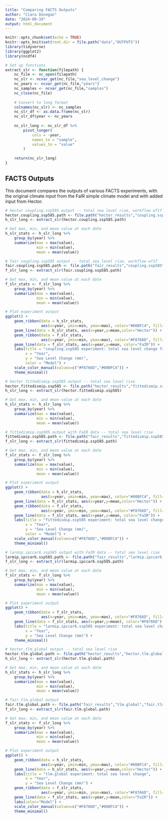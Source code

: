 ```yaml
---
title: "Comparing FACTS Outputs"
author: "Ciara Donegan"
date: "2024-09-19"
output: html_document
---
```


```r
knitr::opts_chunk$set(echo = TRUE)
knitr::opts_knit$set(root.dir = file.path("data","OUTPUTS"))
library(tidyverse)
library(ggplot2)
library(ncdf4)

# Set up functions
extract_slr <- function(filepath) {
    nc_file <- nc_open(filepath)
    nc_slr <- ncvar_get(nc_file,"sea_level_change")
    nc_years <- ncvar_get(nc_file,"years")
    nc_samples <- ncvar_get(nc_file,"samples")
    nc_close(nc_file)
    
    # Convert to long format
    colnames(nc_slr) <- nc_samples
    nc_slr_df <- as.data.frame(nc_slr)
    nc_slr_df$year <- nc_years
    
    nc_slr_long <- nc_slr_df %>%
        pivot_longer(
            cols = -year,
            names_to = "sample",
            values_to = "value"
        )
    
    return(nc_slr_long)
}
```

## FACTS Outputs

This document compares the outputs of various FACTS experiments, with the original climate input from the FaIR simple climate model and with added input from Hector.

```r
# hector coupling.ssp585 output -- total sea level rise, workflow wf1f
hector.coupling.ssp585.path <- file.path("hector_results","coupling.ssp585","coupling.ssp585.total.workflow.wf1f.global.nc")
h_slr_long <- extract_slr(hector.coupling.ssp585.path)

# Get max, min, and mean value at each date
h_slr_stats <- h_slr_long %>%
    group_by(year) %>%
    summarize(max = max(value),
              min = min(value),
              mean = mean(value))

# fair coupling.ssp585 output -- total sea level rise, workflow wf1f
fair.coupling.ssp585.path <- file.path("fair_results","coupling.ssp585","coupling.ssp585.total.workflow.wf1f.global.nc")
f_slr_long <- extract_slr(fair.coupling.ssp585.path)

# Get max, min, and mean value at each date
f_slr_stats <- f_slr_long %>%
    group_by(year) %>%
    summarize(max = max(value),
              min = min(value),
              mean = mean(value))
```

```r
# Plot experiment output
ggplot() +
    geom_ribbon(data = h_slr_stats,
                aes(x=year, ymin=min, ymax=max), color="#00BFC4", fill="#00BFC4",linetype=0,alpha=0.2) +
    geom_line(data = h_slr_stats, aes(x=year,y=mean,color="Hector")) +
    geom_ribbon(data = f_slr_stats,
                aes(x=year, ymin=min, ymax=max), color="#F8766D", fill="#F8766D",linetype=0,alpha=0.2) +
    geom_line(data = f_slr_stats, aes(x=year,y=mean, color="FaIR")) +
    labs(title = "coupling.ssp585 experiment: total sea level change from workflow w1f1",
         x = "Year",
         y = "Sea Level Change (mm)",
         color = "Model") +
    scale_color_manual(values=c("#F8766D","#00BFC4")) +
    theme_minimal()
```

```r
# hector fittedismip.ssp585 output -- total sea level rise
hector.fittedismip.ssp585 <- file.path("hector_results","fittedismip.ssp585","fittedismip.ssp585.GrIS1f.FittedISMIP.GrIS_GIS_globalsl.nc")
h_slr_long <- extract_slr(hector.fittedismip.ssp585)

# Get max, min, and mean value at each date
h_slr_stats <- h_slr_long %>%
    group_by(year) %>%
    summarize(max = max(value),
              min = min(value),
              mean = mean(value))

# fittedismip.ssp585 output with FaIR data -- total sea level rise
fittedismip.ssp585.path <- file.path("fair_results","fittedismip.ssp585","2000.samp","fittedismip.ssp585.GrIS1f.FittedISMIP.GrIS_GIS_globalsl.nc")
f_slr_long <- extract_slr(fittedismip.ssp585.path)

# Get max, min, and mean value at each date
f_slr_stats <- f_slr_long %>%
    group_by(year) %>%
    summarize(max = max(value),
              min = min(value),
              mean = mean(value))

```

```r
# Plot experiment output
ggplot() +
    geom_ribbon(data = h_slr_stats,
                aes(x=year, ymin=min, ymax=max), color="#00BFC4", fill="#00BFC4",linetype=0,alpha=0.2) +
    geom_line(data = h_slr_stats, aes(x=year,y=mean,color="Hector")) +
    geom_ribbon(data = f_slr_stats,
                aes(x=year, ymin=min, ymax=max), color="#F8766D", fill="#F8766D",linetype=0,alpha=0.2) +
    geom_line(data = f_slr_stats, aes(x=year,y=mean, color="FaIR")) +
    labs(title = "fittedismip.ssp585 experiment: total sea level change",
         x = "Year",
         y = "Sea Level Change (mm)",
         color = "Model") +
    scale_color_manual(values=c("#F8766D","#00BFC4")) +
    theme_minimal()
```

```r
# larmip.ipccar6.ssp585 output with FaIR data -- total sea level rise
larmip.ipccar6.ssp585.path <- file.path("fair_results","larmip.ipccar6.ssp585","larmip.ipccar6.ssp585.larmip.larmip.AIS_globalsl.nc")
f_slr_long <- extract_slr(larmip.ipccar6.ssp585.path)

# Get max, min, and mean value at each date
f_slr_stats <- f_slr_long %>%
    group_by(year) %>%
    summarize(max = max(value),
              min = min(value),
              mean = mean(value))

```

```r
# Plot experiment output
ggplot() +
    geom_ribbon(data = f_slr_stats,
                aes(x=year, ymin=min, ymax=max), color="#F8766D", fill="#F8766D",linetype=0,alpha=0.2) +
    geom_line(data = f_slr_stats, aes(x=year,y=mean), color="#F8766D") +
    labs(title = "larmip.ipccar6.ssp585 experiment: total sea level change",
         x = "Year",
         y = "Sea Level Change (mm)") +
    theme_minimal()
```

```r
# hector.tlm.global output -- total sea level rise
hector.tlm.global.path <- file.path("hector_results","hector.tlm.global","hector.tlm.global.ocean.tlm.sterodynamics_globalsl.nc")
h_slr_long <- extract_slr(hector.tlm.global.path)

# Get max, min, and mean value at each date
h_slr_stats <- h_slr_long %>%
    group_by(year) %>%
    summarize(max = max(value),
              min = min(value),
              mean = mean(value))

# fair tlm.global output
fair.tlm.global.path <- file.path("fair_results","tlm.global","fair.tlm.global.ocean.tlm.sterodynamics_globalsl.nc")
f_slr_long <- extract_slr(fair.tlm.global.path)

# Get max, min, and mean value at each date
f_slr_stats <- f_slr_long %>%
    group_by(year) %>%
    summarize(max = max(value),
              min = min(value),
              mean = mean(value))

```

```r
# Plot experiment output
ggplot() +
    geom_ribbon(data = h_slr_stats,
                aes(x=year, ymin=min, ymax=max), color="#00BFC4", fill="#00BFC4",linetype=0,alpha=0.2) +
    geom_line(data = h_slr_stats, aes(x=year,y=mean,color="Hector")) +
    labs(title = "tlm.global experiment: total sea level change",
         x = "Year",
         y = "Sea Level Change (mm)") +
    geom_ribbon(data = f_slr_stats,
                aes(x=year, ymin=min, ymax=max), color="#F8766D", fill="#F8766D",linetype=0,alpha=0.2) +
    geom_line(data = f_slr_stats, aes(x=year,y=mean,color="FaIR")) +
    labs(color="Model") +
    scale_color_manual(values=c("#F8766D","#00BFC4")) +
    theme_minimal()
```
